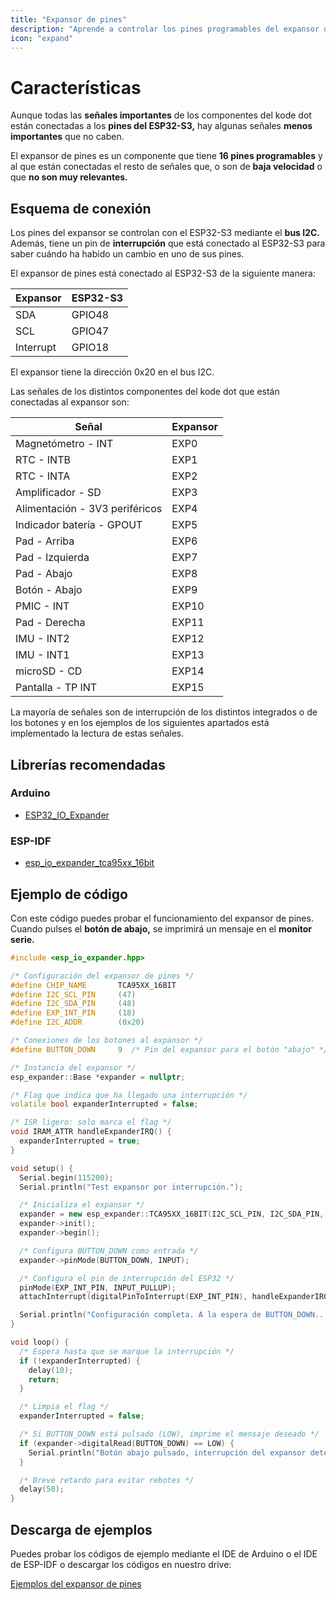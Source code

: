 ```yaml
---
title: "Expansor de pines"
description: "Aprende a controlar los pines programables del expansor de pines."
icon: "expand"
---
```


# Características
Aunque todas las **señales importantes** de los componentes del kode dot están conectadas a los **pines del ESP32-S3,** hay algunas señales **menos importantes** que no caben.

El expansor de pines es un componente que tiene **16 pines programables** y al que están conectadas el resto de señales que, o son de **baja velocidad** o que **no son muy relevantes.**

## Esquema de conexión
Los pines del expansor se controlan con el ESP32-S3 mediante el **bus I2C.** Además, tiene un pin de **interrupción** que está conectado al ESP32-S3 para saber cuándo ha habido un cambio en uno de sus pines.

El expansor de pines está conectado al ESP32-S3 de la siguiente manera:

| Expansor     | ESP32-S3 |
| ------------ | -------- |
| SDA          | GPIO48   |
| SCL          | GPIO47   |
| Interrupt    | GPIO18   |

<Tip>El expansor tiene la dirección 0x20 en el bus I2C.</Tip>

Las señales de los distintos componentes del kode dot que están conectadas al expansor son:

| Señal                           | Expansor |
| --------------------------------| -------- |
| Magnetómetro - INT              | EXP0   |
| RTC - INTB                      | EXP1   |
| RTC - INTA                      | EXP2   |
| Amplificador - SD               | EXP3   |
| Alimentación - 3V3 periféricos  | EXP4   |
| Indicador batería - GPOUT       | EXP5   |
| Pad - Arriba                    | EXP6   |
| Pad - Izquierda                 | EXP7   |
| Pad - Abajo                     | EXP8   |
| Botón - Abajo                   | EXP9   |
| PMIC - INT                      | EXP10  |
| Pad - Derecha                   | EXP11  |
| IMU - INT2                      | EXP12  |
| IMU - INT1                      | EXP13  |
| microSD - CD                    | EXP14  |
| Pantalla - TP INT               | EXP15  |

La mayoría de señales son de interrupción de los distintos integrados o de los botones y en los ejemplos de los siguientes apartados está implementado la lectura de estas señales.

## Librerías recomendadas
### Arduino
- [ESP32_IO_Expander](https://github.com/esp-arduino-libs/ESP32_IO_Expander)
### ESP-IDF
- [esp_io_expander_tca95xx_16bit](https://components.espressif.com/components/espressif/esp_io_expander_tca95xx_16bit)

## Ejemplo de código
Con este código puedes probar el funcionamiento del expansor de pines. Cuando pulses el **botón de abajo,** se imprimirá un mensaje en el **monitor serie.**

```cpp expander_test.ino lines icon="microchip"	
#include <esp_io_expander.hpp>

/* Configuración del expansor de pines */
#define CHIP_NAME       TCA95XX_16BIT
#define I2C_SCL_PIN     (47)
#define I2C_SDA_PIN     (48)
#define EXP_INT_PIN     (18)
#define I2C_ADDR        (0x20)

/* Conexiones de los botones al expansor */
#define BUTTON_DOWN     9  /* Pin del expansor para el botón "abajo" */

/* Instancia del expansor */
esp_expander::Base *expander = nullptr;

/* Flag que indica que ha llegado una interrupción */
volatile bool expanderInterrupted = false;

/* ISR ligero: solo marca el flag */
void IRAM_ATTR handleExpanderIRQ() {
  expanderInterrupted = true;
}

void setup() {
  Serial.begin(115200);
  Serial.println("Test expansor por interrupción.");

  /* Inicializa el expansor */
  expander = new esp_expander::TCA95XX_16BIT(I2C_SCL_PIN, I2C_SDA_PIN, I2C_ADDR);
  expander->init();
  expander->begin();

  /* Configura BUTTON_DOWN como entrada */
  expander->pinMode(BUTTON_DOWN, INPUT);

  /* Configura el pin de interrupción del ESP32 */
  pinMode(EXP_INT_PIN, INPUT_PULLUP);
  attachInterrupt(digitalPinToInterrupt(EXP_INT_PIN), handleExpanderIRQ, FALLING);

  Serial.println("Configuración completa. A la espera de BUTTON_DOWN...");
}

void loop() {
  /* Espera hasta que se marque la interrupción */
  if (!expanderInterrupted) {
    delay(10);
    return;
  }

  /* Limpia el flag */
  expanderInterrupted = false;

  /* Si BUTTON_DOWN está pulsado (LOW), imprime el mensaje deseado */
  if (expander->digitalRead(BUTTON_DOWN) == LOW) {
    Serial.println("Botón abajo pulsado, interrupción del expansor detectada!");
  }

  /* Breve retardo para evitar rebotes */
  delay(50);
}
```

## Descarga de ejemplos
Puedes probar los códigos de ejemplo mediante el IDE de Arduino o el IDE de ESP-IDF o descargar los códigos en nuestro drive:

[Ejemplos del expansor de pines](https://drive.google.com/drive/folders/1nJHAeJOtqmLtWnhrUvgWu9GuijLvPg9s)